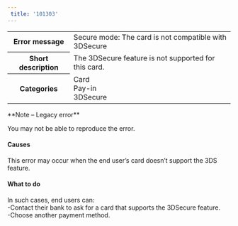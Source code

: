 ```yaml
---  
 title: '101303'  
---  
```

  
<table>
    <tbody>
        <tr>
            <th class="header"><strong>Error message</strong></th>
            <td class="table-content">Secure mode: The card is not compatible with 3DSecure</td>
        </tr>
        <tr>
            <th class="header"><strong>Short description</strong></th>
            <td class="table-content">The 3DSecure feature is not supported for this card.</td>
        </tr>
        <tr>
            <th class="header"><strong>Categories</strong></th>
            <td class="table-content">  
<div class="label">Card</div>  
<div class="label">Pay-in</div>  
<div class="label">3DSecure</div>
</td>
        </tr>
    </tbody>
</table>  

<Note>  
**Note – Legacy error** 
  
You may not be able to reproduce the error.  
</Note>  

#### Causes  

This error may occur when the end user’s card doesn’t support the 3DS feature.  

#### What to do  

In such cases, end users can:  
-Contact their bank to ask for a card that supports the 3DSecure feature.  
-Choose another payment method.